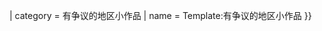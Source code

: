 {{asbox
| image     = Attention niels epting.svg
| pix       = 20
| subject   = 关于一片尚有主权争议的土地
| article   = 小作品
| qualifier = {{#if:{{{1|}}}|关于[[{{{1|}}}]]}}
| category  = 有争议的地区小作品
| name = Template:有争议的地区小作品
}}